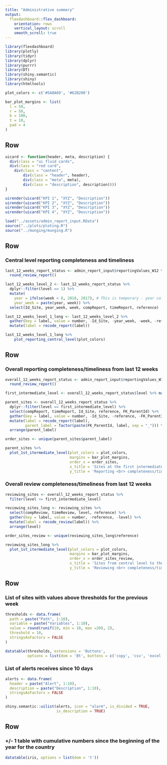 ```yaml
---
title: "Administrative summary"
output: 
  flexdashboard::flex_dashboard:
    orientation: rows
    vertical_layout: scroll
    smooth_scroll: true
---
```


```r
library(flexdashboard)
library(plotly)
library(tidyr)
library(dplyr)
library(purrr)
library(DT)
library(shiny.semantic)
library(shiny)
library(htmltools)
```

```r
plot_colors <- c('#5A0A69', '#62B200')

bar_plot_margins <- list(
  l = 50,
  r = 50,
  b = 100,
  t = 10,
  pad = 4
)
```


<style>                     
.navbar {
  background-color:#5A0A69;
  border-color:black;
}
</style>  

Row {data-height=100}
-------------------------------------

```r
uicard <- function(header, meta, description) {
  div(class = "ui fluid cards",
  div(class = "red card",
    div(class = "content",
        div(class = "header", header),
        div(class = "meta", meta),
        div(class = "description", description))))
}

uirender(uicard("KPI 1", "XYZ", "Description"))
uirender(uicard("KPI 2", "XYZ", "Description"))
uirender(uicard("KPI 3", "XYZ", "Description"))
uirender(uicard("KPI 4", "XYZ", "Description"))
```

```r
load("../assets/admin_report_input.RData")
source("../plots/ploting.R")
source("../munging/munging.R")
```

Row
-------------------------------------

### Central level reporting completeness and timeliness 

```r
last_12_weeks_report_status <- admin_report_input$reportingValues_W12 %>%
  round_review_report()

last_12_weeks_level_2 <- last_12_weeks_report_status %>%
  dplyr::filter(level == 1) %>%
  mutate(
    year = ifelse(week < 8, 2018, 2017), # This is temporary - year column needs to be in the raw data
    year_week = paste(year, week)) %>%
  select(Id_Site, year_week, week, compReport, timeReport, reference)

last_12_weeks_level_1_long <- last_12_weeks_level_2 %>%
  gather(key = label, value = number, -Id_Site, -year_week, -week, -reference) %>%
  mutate(label = recode_report(label))

last_12_weeks_level_1_long %>%
    plot_reporting_central_level(plot_colors)
```


Row
-------------------------------------
### Overall reporting completeness/timeliness from last 12 weeks

```r
overall_12_weeks_report_status <- admin_report_input$reportingValues_W12_overall %>%
  round_review_report()

first_intermediate_level <- overall_12_weeks_report_status$level %>% max()

parent_sites <- overall_12_weeks_report_status %>%
  dplyr::filter(level == first_intermediate_level) %>%
  select(compReport, timeReport, Id_Site, reference, FK_ParentId) %>% 
  gather(key = label, value = number, -Id_Site, -reference, -FK_ParentId) %>%
  mutate(label = recode_report(label),
         parent_label = factor(paste(FK_ParentId, label, sep = "_"))) %>%
  arrange(parent_label)

order_sites <- unique(parent_sites$parent_label)

parent_sites %>%
  plot_1st_itermediate_level(plot_colors = plot_colors,
                             margins = bar_plot_margins,
                             order_x = order_sites,
                             x_title = 'Sites at the first intermediate level',
                             y_title = 'Reporting <br> completeness/timeliness[%]')
```

### Overall review completeness/timeliness from last 12 weeks

```r
reviewing_sites <- overall_12_weeks_report_status %>%
  filter(level <= first_intermediate_level)

reviewing_sites_long <- reviewing_sites %>%
  select(compReview, timeReview, level, reference) %>% 
  gather(key = label, value = number, -reference, -level) %>%
  mutate(label = recode_review(label)) %>%
  arrange(level)

order_sites_review <- unique(reviewing_sites_long$reference)

reviewing_sites_long %>% 
  plot_1st_itermediate_level(plot_colors = plot_colors,
                             margins = bar_plot_margins,
                             order_x = order_sites_review,
                             x_title = 'Sites from central level to the first intermediate level',
                             y_title = 'Reviewing <br> completeness/timeliness[%]')
```


Row
-------------------------------------

### List of sites with values above thresholds for the previous week

```r
thresholds <- data.frame(
  path = paste("Path", 1:10),
  variable = paste("Variables", 1:10),
  value = round(runif(10, min = 10, max =20), 2),
  threshold = 10,
  stringsAsFactors = FALSE
)

datatable(thresholds, extensions = 'Buttons',
          options = list(dom = 'Bt', buttons = c('copy', 'csv', 'excel', 'pdf', 'print')))
```

### List of alerts receives since 10 days

```r
alerts <- data.frame(
  header = paste("Alert", 1:10),
  description = paste("Description", 1:10),
  stringsAsFactors = FALSE
)

shiny.semantic::uilist(alerts, icon = "alarm", is_divided = TRUE,
                       is_description = TRUE)
```

Row
-------------------------------------

###  +/- 1 table with cumulative numbers since the beginning of the year for the country

```r
datatable(iris, options = list(dom = 't'))
```
